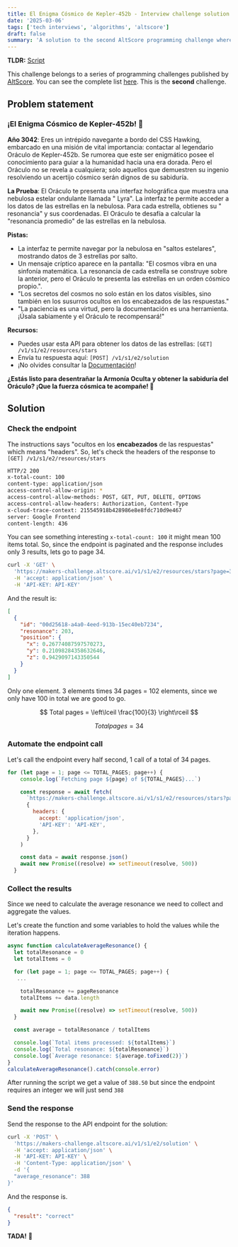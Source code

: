 ```yaml
---
title: El Enigma Cósmico de Kepler-452b - Interview challenge solution
date: '2025-03-06'
tags: ['tech interviews', 'algorithms', 'altscore']
draft: false
summary: 'A solution to the second AltScore programming challenge where we solve a cosmic puzzle by calculating the average resonance of stars in a nebula. The challenge involves working with a paginated API endpoint, analyzing response headers, and implementing an automated solution to process 100 stars across 34 pages.'
---
```


**TLDR:** [Script](https://github.com/christianguevara/thedveloper-website/blob/main/data/blog/altscore-makers-challenge/2-get_average_resonance.mjs)

This challenge belongs to a series of programming challenges published by [AltScore](https://www.altscore.ai/).
You can see the complete list [here](/blog/altscore-makers-challenge/0-reto-altscore). This is the **second** challenge.

<TOCInline toc={props.toc} />

## Problem statement
### ¡El Enigma Cósmico de Kepler-452b! 🌌

**Año 3042**: Eres un intrépido navegante a bordo del CSS Hawking, embarcado en una misión de vital importancia: contactar al legendario Oráculo de Kepler-452b.
Se rumorea que este ser enigmático posee el conocimiento para guiar a la humanidad hacia una era dorada.
Pero el Oráculo no se revela a cualquiera; solo aquellos que demuestren su ingenio resolviendo un acertijo cósmico serán dignos de su sabiduría.

**La Prueba**: El Oráculo te presenta una interfaz holográfica que muestra una nebulosa estelar ondulante llamada " Lyra".
La interfaz te permite acceder a los datos de las estrellas en la nebulosa.
Para cada estrella, obtienes su " resonancia" y sus coordenadas. El Oráculo te desafía a calcular la "resonancia promedio"
de las estrellas en la nebulosa.

**Pistas:**

- La interfaz te permite navegar por la nebulosa en "saltos estelares", mostrando datos de 3 estrellas por salto.
- Un mensaje críptico aparece en la pantalla: "El cosmos vibra en una sinfonía matemática. La resonancia de cada estrella se construye sobre la anterior, pero el Oráculo te presenta las estrellas en un orden cósmico propio.".
- "Los secretos del cosmos no solo están en los datos visibles, sino también en los susurros ocultos en los encabezados de las respuestas."
- "La paciencia es una virtud, pero la documentación es una herramienta. ¡Úsala sabiamente y el Oráculo te recompensará!"

**Recursos:**

- Puedes usar esta API para obtener los datos de las estrellas: `[GET] /v1/s1/e2/resources/stars`
- Envía tu respuesta aquí: `[POST] /v1/s1/e2/solution`
- ¡No olvides consultar la [Documentación](https://makers-challenge.altscore.ai/docs)!

**¿Estás listo para desentrañar la Armonía Oculta y obtener la sabiduría del Oráculo? ¡Que la fuerza cósmica te acompañe! 🚀**

## Solution
### Check the endpoint
The instructions says "ocultos en los **encabezados** de las respuestas" which means "headers".
So, let's check the headers of the response to `[GET] /v1/s1/e2/resources/stars`

```bash
HTTP/2 200
x-total-count: 100
content-type: application/json
access-control-allow-origin: *
access-control-allow-methods: POST, GET, PUT, DELETE, OPTIONS
access-control-allow-headers: Authorization, Content-Type
x-cloud-trace-context: 215545918b428986e8e8fdc710d9e467
server: Google Frontend
content-length: 436
```

You can see something interesting `x-total-count: 100` it might mean 100 items total.
So, since the endpoint is paginated and the response includes only 3 results, lets go to page 34.

```bash
curl -X 'GET' \
  'https://makers-challenge.altscore.ai/v1/s1/e2/resources/stars?page=34&sort-by=id&sort-direction=desc' \
  -H 'accept: application/json' \
  -H 'API-KEY: API-KEY'
```

And the result is:

```json
[
  {
    "id": "00d25618-a4a0-4eed-913b-15ec40eb7234",
    "resonance": 203,
    "position": {
      "x": 0.26774087597570273,
      "y": 0.21098284358632646,
      "z": 0.9429097143350544
    }
  }
]
```

Only one element. 3 elements times 34 pages = 102 elements, since we only have 100 in total we are good to go.

$$
Total pages = \left\lceil \frac{100}{3} \right\rceil
$$

$$
Total pages = 34
$$


### Automate the endpoint call

Let's call the endpoint every half second, 1 call of a total of 34 pages.

```js
for (let page = 1; page <= TOTAL_PAGES; page++) {
    console.log(`Fetching page ${page} of ${TOTAL_PAGES}...`)

    const response = await fetch(
      `https://makers-challenge.altscore.ai/v1/s1/e2/resources/stars?page=${page}&sort-by=resonance&sort-direction=desc`,
      {
        headers: {
          accept: 'application/json',
          'API-KEY': 'API-KEY',
        },
      }
    )

    const data = await response.json()
    await new Promise((resolve) => setTimeout(resolve, 500))
  }
```

### Collect the results
Since we need to calculate the average resonance we need to collect and aggregate the values.

Let's create the function and some variables to hold the values while the iteration happens.

```js
async function calculateAverageResonance() {
  let totalResonance = 0
  let totalItems = 0

  for (let page = 1; page <= TOTAL_PAGES; page++) {
   ...

    totalResonance += pageResonance
    totalItems += data.length

    await new Promise((resolve) => setTimeout(resolve, 500))
  }

  const average = totalResonance / totalItems

  console.log(`Total items processed: ${totalItems}`)
  console.log(`Total resonance: ${totalResonance}`)
  console.log(`Average resonance: ${average.toFixed(2)}`)
}
calculateAverageResonance().catch(console.error)
```

After running the script we get a value of `388.50` but since the endpoint requires an integer we will just send
`388`

### Send the response
Send the response to the API endpoint for the solution:

```bash
curl -X 'POST' \
  'https://makers-challenge.altscore.ai/v1/s1/e2/solution' \
  -H 'accept: application/json' \
  -H 'API-KEY: API-KEY' \
  -H 'Content-Type: application/json' \
  -d '{
  "average_resonance": 388
}'
```

And the response is.

```json
{
  "result": "correct"
}
```

**TADA!** 🎉